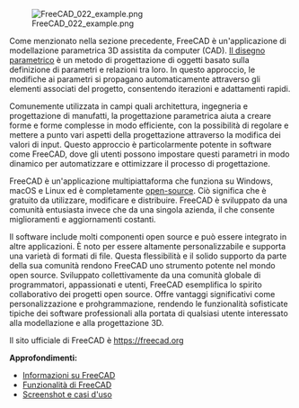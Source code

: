 <languages/>

{{Docnav/it
|[[Manual:Introduction/it|Introduzione]]
|[[Manual:Installing/it|Installazione]]
|[[Manual:Introduction/it|Pagina iniziale del manuale]]
|IconL = Crystal Clear manual.png
|IconC = Crystal Clear manual.png
}}

{{Manual:TOC}}

[[File:FreeCAD 022 example.png]]

Come menzionato nella sezione precedente, FreeCAD è un'applicazione di modellazione parametrica 3D assistita da computer (CAD). [https://en.wikipedia.org/wiki/Parametric_design Il disegno parametrico] è un metodo di progettazione di oggetti basato sulla definizione di parametri e relazioni tra loro. In questo approccio, le modifiche ai parametri si propagano automaticamente attraverso gli elementi associati del progetto, consentendo iterazioni e adattamenti rapidi. 

Comunemente utilizzata in campi quali architettura, ingegneria e progettazione di manufatti, la progettazione parametrica aiuta a creare forme e forme complesse in modo efficiente, con la possibilità di regolare e mettere a punto vari aspetti della progettazione attraverso la modifica dei valori di input. Questo approccio è particolarmente potente in software come FreeCAD, dove gli utenti possono impostare questi parametri in modo dinamico per automatizzare e ottimizzare il processo di progettazione.

FreeCAD è un'applicazione multipiattaforma che funziona su Windows, macOS e Linux ed è completamente [https://en.wikipedia.org/wiki/Open_source open-source]. Ciò significa che è gratuito da utilizzare, modificare e distribuire. FreeCAD è sviluppato da una comunità entusiasta invece che da una singola azienda, il che consente miglioramenti e aggiornamenti costanti.

Il software include molti componenti open source e può essere integrato in altre applicazioni. È noto per essere altamente personalizzabile e supporta una varietà di formati di file. Questa flessibilità e il solido supporto da parte della sua comunità rendono FreeCAD uno strumento potente nel mondo open source. Sviluppato collettivamente da una comunità globale di programmatori, appassionati e utenti, FreeCAD esemplifica lo spirito collaborativo dei progetti open source. Offre vantaggi significativi come personalizzazione e prohgrammazione, rendendo le funzionalità sofisticate tipiche dei software professionali alla portata di qualsiasi utente interessato alla modellazione e alla progettazione 3D.

Il sito ufficiale di FreeCAD è https://freecad.org

'''Approfondimenti:'''

* [[About_FreeCAD/it|Informazioni su FreeCAD]]
* [[Feature_list/it|Funzionalità di FreeCAD]]
* [https://forum.freecad.org/viewforum.php?f=24 Screenshot e casi d'uso]


{{Docnav/it
|[[Manual:Introduction/it|Introduzione]]
|[[Manual:Installing/it|Installazione]]
|[[Manual:Introduction/it|Pagina iniziale del manuale]]
|IconL = Crystal Clear manual.png
|IconC = Crystal Clear manual.png
}}